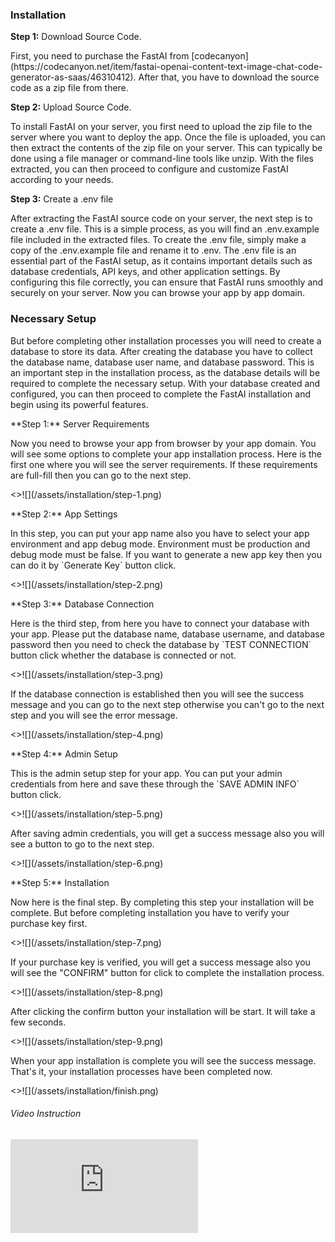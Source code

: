 ### Installation

**Step 1:** Download Source Code.

<p className="flex item-center">
  First, you need to purchase the FastAI from
  [codecanyon](https://codecanyon.net/item/fastai-openai-content-text-image-chat-code-generator-as-saas/46310412).
  After that, you have to download the source code as a zip file from there.
</p>

**Step 2:** Upload Source Code.

<p>
  To install FastAI on your server, you first need to upload the zip file to the
  server where you want to deploy the app. Once the file is uploaded, you can
  then extract the contents of the zip file on your server. This can typically
  be done using a file manager or command-line tools like unzip. With the files
  extracted, you can then proceed to configure and customize FastAI according to
  your needs.
</p>

**Step 3:** Create a .env file

<p>
  After extracting the FastAI source code on your server, the next step is to
  create a .env file. This is a simple process, as you will find an .env.example
  file included in the extracted files. To create the .env file, simply make a
  copy of the .env.example file and rename it to .env. The .env file is an
  essential part of the FastAI setup, as it contains important details such as
  database credentials, API keys, and other application settings. By configuring
  this file correctly, you can ensure that FastAI runs smoothly and securely on
  your server. Now you can browse your app by app domain.
</p>

### Necessary Setup


<p>
  But before completing other installation processes you will need to create a
  database to store its data. After creating the database you have to collect
  the database name, database user name, and database password. This is an
  important step in the installation process, as the database details will be
  required to complete the necessary setup. With your database created and
  configured, you can then proceed to complete the FastAI installation and begin
  using its powerful features.
</p>

<p className="mt-8">**Step 1:** Server Requirements</p>
<p className="mb-2">
  Now you need to browse your app from browser by your app domain. You will see
  some options to complete your app installation process. Here is the first one
  where you will see the server requirements. If these requirements are
  full-fill then you can go to the next step.
</p>
<>![](/assets/installation/step-1.png)</>

<p className="mt-8">**Step 2:** App Settings</p>
<p className="mb-2">
  In this step, you can put your app name also you have to select your app
  environment and app debug mode. Environment must be production and debug mode
  must be false. If you want to generate a new app key then you can do it by
  `Generate Key` button click.
</p>
<>![](/assets/installation/step-2.png)</>

<p className="mt-8">**Step 3:** Database Connection</p>
<p className="mb-2">
  Here is the third step, from here you have to connect your database with your
  app. Please put the database name, database username, and database password
  then you need to check the database by `TEST CONNECTION` button click whether
  the database is connected or not.
</p>
<>![](/assets/installation/step-3.png)</>

<p className="mb-2">
  If the database connection is established then you will see the success
  message and you can go to the next step otherwise you can't go to the next
  step and you will see the error message.
</p>
<>![](/assets/installation/step-4.png)</>

<p className="mt-8">**Step 4:** Admin Setup</p>
<p className="mb-2">
  This is the admin setup step for your app. You can put your admin credentials
  from here and save these through the `SAVE ADMIN INFO` button click.
</p>
<>![](/assets/installation/step-5.png)</>

<p className="my-2">
  After saving admin credentials, you will get a success message also you will
  see a button to go to the next step.
</p>
<>![](/assets/installation/step-6.png)</>

<p className="mt-8">**Step 5:** Installation</p>
<p className="mb-2">
  Now here is the final step. By completing this step your installation will be
  complete. But before completing installation you have to verify your purchase
  key first.
</p>
<>![](/assets/installation/step-7.png)</>

<p className="my-2">
  If your purchase key is verified, you will get a success message also you will
  see the "CONFIRM" button for click to complete the installation process.
</p>
<>![](/assets/installation/step-8.png)</>

<p className="my-2">
  After clicking the confirm button your installation will be start. It will
  take a few seconds.
</p>
<>![](/assets/installation/step-9.png)</>

<p className="my-2">
  When your app installation is complete you will see the success message.
  That's it, your installation processes have been completed now.
</p>
<>![](/assets/installation/finish.png)</>

<h6 className="font-bold text-lg mt-4 mb-2 text-gray-950">Video Instruction</h6>
<div className="border border-2 border-gray-300 rounded-md overflow-hidden">
  <div className="relative pb-[56.25%] h-0">
    <iframe
      className="absolute top-0 left-0 w-full h-full"
      src="https://www.youtube.com/embed/JbasS2p3CiU"
      title="YouTube video player"
      frameborder="0"
      allow="accelerometer; autoplay; clipboard-write; encrypted-media; gyroscope; picture-in-picture; web-share"
      allowfullscreen
    ></iframe>
  </div>
</div>
